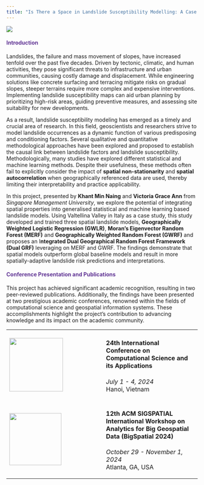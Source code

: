 ```yaml
---
title: "Is There a Space in Landslide Susceptibility Modelling: A Case Study of Valtellina Valley, Northern Italy" 
---
```


![](images/landslides%20(4).png)

::: {style="color: #603494;"}
#### Introduction {style="color: #603494;"}
:::

Landslides, the failure and mass movement of slopes, have increased tenfold over the past five decades. Driven by tectonic, climatic, and human activities, they pose significant threats to infrastructure and urban communities, causing costly damage and displacement. While engineering solutions like concrete surfacing and terracing mitigate risks on gradual slopes, steeper terrains require more complex and expensive interventions. Implementing landslide susceptibility maps can aid urban planning by prioritizing high-risk areas, guiding preventive measures, and assessing site suitability for new developments.

As a result, landslide susceptibility modeling has emerged as a timely and crucial area of research. In this field, geoscientists and researchers strive to model landslide occurrences as a dynamic function of various predisposing and conditioning factors. Several qualitative and quantitative methodological approaches have been explored and proposed to establish the causal link between landslide factors and landslide susceptibility. Methodologically, many studies have explored different statistical and machine learning methods. Despite their usefulness, these methods often fail to explicitly consider the impact of **spatial non-stationarity** and **spatial autocorrelation** when geographically referenced data are used, thereby limiting their interpretability and practice applicability.

In this project, presented by **Khant Min Naing** and **Victoria Grace Ann** from *Singapore Management University*, we explore the potential of integrating spatial properties into generalised statistical and machine learning based landslide models. Using Valtellina Valley in Italy as a case study, this study developed and trained three spatial landslide models, **Geographically Weighted Logistic Regression (GWLR)**, **Moran's Eigenvector Random Forest (MERF)** and **Geographically Weighted Random Forest (GWRF)** and proposes an I**ntegrated Dual Geographical Random Forest Framework (Dual GRF)** leveraging on MERF and GWRF. The findings demonstrate that spatial models outperform global baseline models and result in more spatially-adaptive landslide risk predictions and interpretations.

::: {style="color: #603494;"}
#### Conference Presentation and Publications {style="color: #603494;"}
:::

This project has achieved significant academic recognition, resulting in two peer-reviewed publications. Additionally, the findings have been presented at two prestigious academic conferences, renowned within the fields of computational science and geospatial information systems. These accomplishments highlight the project's contribution to advancing knowledge and its impact on the academic community.

+---------------------------------------------------------------------------------------------------------+--------------------------------------------------------------------------------------------------------+
| [![](images/images.png){fig-align="center" width="141"}](https://2024.iccsa.org/)                       | #### 24th International Conference on Computational Science and its Applications                       |
|                                                                                                         |                                                                                                        |
|                                                                                                         | *July 1 - 4, 2024*\                                                                                    |
|                                                                                                         | Hanoi, Vietnam                                                                                         |
+---------------------------------------------------------------------------------------------------------+--------------------------------------------------------------------------------------------------------+
| [![](images/acmsigspatial-full.png){fig-align="center" width="137"}](https://bigspatial2024.github.io/) | #### 12th ACM SIGSPATIAL International Workshop on Analytics for Big Geospatial Data (BigSpatial 2024) |
|                                                                                                         |                                                                                                        |
|                                                                                                         | *October 29 - November 1, 2024*\                                                                       |
|                                                                                                         | Atlanta, GA, USA                                                                                       |
+---------------------------------------------------------------------------------------------------------+--------------------------------------------------------------------------------------------------------+

#### 
